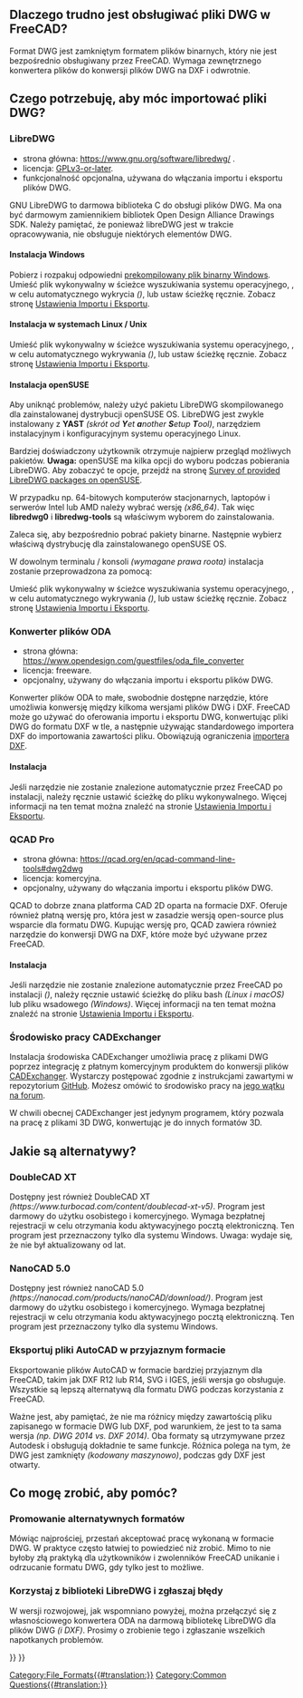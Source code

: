 <languages/>
{{TOCright}}

{{Fake heading|sub=4|< Powrót do [[FreeCAD_Howto_Import_Export|FreeCAD Jak importować eksportować]]}}  

<span id="Why_is_it_hard_to_support_DWG_Files_in_FreeCAD?"></span>
==Dlaczego trudno jest obsługiwać pliki DWG w FreeCAD?==

Format DWG jest zamkniętym formatem plików binarnych, który nie jest bezpośrednio obsługiwany przez FreeCAD. Wymaga zewnętrznego konwertera plików do konwersji plików DWG na DXF i odwrotnie.

<span id="What_do_I_need_to_be_able_to_import_DWG_files?"></span>
==Czego potrzebuję, aby móc importować pliki DWG?==

===LibreDWG===

* strona główna: https://www.gnu.org/software/libredwg/ .
* licencja: [https://savannah.gnu.org/projects/libredwg/ GPLv3-or-later].
* funkcjonalność opcjonalna, używana do włączania importu i eksportu plików DWG.

GNU LibreDWG to darmowa biblioteka C do obsługi plików DWG. Ma ona być darmowym zamiennikiem bibliotek Open Design Alliance Drawings SDK. Należy pamiętać, że ponieważ libreDWG jest w trakcie opracowywania, nie obsługuje niektórych elementów DWG.

<span id="Installation_Windows"></span>
====Instalacja Windows====

Pobierz i rozpakuj odpowiedni [https://github.com/LibreDWG/libredwg/releases prekompilowany plik binarny Windows]. Umieść plik wykonywalny w ścieżce wyszukiwania systemu operacyjnego, {{Incode|os.getenv("PATH")}}, w celu automatycznego wykrycia ''({{Version/pl|0.21}})'', lub ustaw ścieżkę ręcznie. Zobacz stronę [[Import_Export_Preferences/pl#DWG|Ustawienia Importu i Eksportu]].

<span id="Installation_Linux/Unix_systems"></span>
====Instalacja w systemach Linux / Unix====

<div class="mw-translate-fuzzy">
{{Code|lang=shell|code=
git clone --recurse-submodules https://github.com/LibreDWG/libredwg.git
cd libredwg
mkdir build
cd build
cmake ..
make
make install # lub użyj checkinstall, lub po prostu zlokalizuj i skopiuj dwg2dxf
             # do lokalizacji plików wykonywalnych, zostanie ono automatycznie wykryte przez FreeCAD
}}
</div>

Umieść plik wykonywalny w ścieżce wyszukiwania systemu operacyjnego, {{Incode|os.getenv("PATH")}}, w celu automatycznego wykrywania ''({{Version/pl|0.21}})'', lub ustaw ścieżkę ręcznie. Zobacz stronę [[Import_Export_Preferences/pl#DWG|Ustawienia Importu i Eksportu]].

<span id="Installation_openSUSE"></span>
====Instalacja openSUSE====

Aby uniknąć problemów, należy użyć pakietu LibreDWG skompilowanego dla zainstalowanej dystrybucji openSUSE OS. 
LibreDWG jest zwykle instalowany z '''YAST''' ''(skrót od '''Y'''et '''a'''nother '''S'''etup '''T'''ool)'', narzędziem instalacyjnym i konfiguracyjnym systemu operacyjnego Linux. 

Bardziej doświadczony użytkownik otrzymuje najpierw przegląd możliwych pakietów.
'''Uwaga:''' openSUSE ma kilka opcji do wyboru podczas pobierania LibreDWG. 
Aby zobaczyć te opcje, przejdź na stronę [https://software.opensuse.org/search?utf8=%E2%9C%93&baseproject=ALL&q=libredwg Survey of provided LibreDWG packages on openSUSE]. 

W przypadku np. 64-bitowych komputerów stacjonarnych, laptopów i serwerów Intel lub AMD należy wybrać wersję ''(x86_64)''. Tak więc '''libredwg0''' i '''libredwg-tools''' są właściwym wyborem do zainstalowania. 

Zaleca się, aby bezpośrednio pobrać pakiety binarne. Następnie wybierz właściwą dystrybucję dla zainstalowanego openSUSE OS.

W dowolnym terminalu / konsoli ''(wymagane prawa roota)'' instalacja zostanie przeprowadzona za pomocą:

{{Code|code=
zypper install libredwg0 libredwg-tools
}}

Umieść plik wykonywalny w ścieżce wyszukiwania systemu operacyjnego, {{Incode|os.getenv("PATH")}}, w celu automatycznego wykrywania ''({{Version/pl|0.21}})'', lub ustaw ścieżkę ręcznie. Zobacz stronę [[Import_Export_Preferences/pl#DWG|Ustawienia Importu i Eksportu]].

<span id="ODA_File_Converter"></span>
===Konwerter plików ODA===

* strona główna: https://www.opendesign.com/guestfiles/oda_file_converter
* licencja: freeware.
* opcjonalny, używany do włączania importu i eksportu plików DWG.

Konwerter plików ODA to małe, swobodnie dostępne narzędzie, które umożliwia konwersję między kilkoma wersjami plików DWG i DXF. FreeCAD może go używać do oferowania importu i eksportu DWG, konwertując pliki DWG do formatu DXF w tle, a następnie używając standardowego importera DXF do importowania zawartości pliku. Obowiązują ograniczenia [[Draft_DXF/pl|importera DXF]].

<span id="Installation"></span>
====Instalacja====

Jeśli narzędzie nie zostanie znalezione automatycznie przez FreeCAD po instalacji, należy ręcznie ustawić ścieżkę do pliku wykonywalnego. Więcej informacji na ten temat można znaleźć na stronie [[Import_Export_Preferences/pl#DWG|Ustawienia Importu i Eksportu]].

<span id="QCAD_pro"></span>
===QCAD Pro===

{{Version/pl|0.20}}

* strona główna: https://qcad.org/en/qcad-command-line-tools#dwg2dwg
* licencja: komercyjna.
* opcjonalny, używany do włączania importu i eksportu plików DWG.

QCAD to dobrze znana platforma CAD 2D oparta na formacie DXF. Oferuje również płatną wersję pro, która jest w zasadzie wersją open-source plus wsparcie dla formatu DWG. Kupując wersję pro, QCAD zawiera również narzędzie do konwersji DWG na DXF, które może być używane przez FreeCAD.

<span id="Installation"></span>
====Instalacja====

Jeśli narzędzie nie zostanie znalezione automatycznie przez FreeCAD po instalacji ''({{Version/pl|0.21}})'', należy ręcznie ustawić ścieżkę do pliku bash ''(Linux i macOS)'' lub pliku wsadowego ''(Windows)''. Więcej informacji na ten temat można znaleźć na stronie [[Import_Export_Preferences/pl#DWG|Ustawienia Importu i Eksportu]].

<span id="CADExchanger_Workbench"></span>
===Środowisko pracy CADExchanger===

<div class="mw-translate-fuzzy">
Instalacja środowiska CADExchanger umożliwia pracę z plikami DWG poprzez integrację z płatnym komercyjnym produktem do konwersji plików [https://cadexchanger.com/ CADExchanger]. Wystarczy postępować zgodnie z instrukcjami zawartymi w repozytorium [https://github.com/yorikvanhavre/CADExchanger GitHub]. Możesz omówić to środowisko pracy na [https://forum.freecadweb.org/viewtopic.php?f=9&t=22227&p=462421 jego wątku na forum].
</div>

W chwili obecnej CADExchanger jest jedynym programem, który pozwala na pracę z plikami 3D DWG, konwertując je do innych formatów 3D.

<span id="What_are_the_alternatives?"></span>
==Jakie są alternatywy?==

===DoubleCAD XT===

Dostępny jest również DoubleCAD XT ''(https://www.turbocad.com/content/doublecad-xt-v5)''. Program jest darmowy do użytku osobistego i komercyjnego. Wymaga bezpłatnej rejestracji w celu otrzymania kodu aktywacyjnego pocztą elektroniczną. Ten program jest przeznaczony tylko dla systemu Windows. Uwaga: wydaje się, że nie był aktualizowany od lat.

===NanoCAD 5.0===

Dostępny jest również nanoCAD 5.0 ''(https://nanocad.com/products/nanoCAD/download/)''. Program jest darmowy do użytku osobistego i komercyjnego. Wymaga bezpłatnej rejestracji w celu otrzymania kodu aktywacyjnego pocztą elektroniczną. Ten program jest przeznaczony tylko dla systemu Windows.

<span id="Export_your_AutoCAD_files_in_friendly_format"></span>
===Eksportuj pliki AutoCAD w przyjaznym formacie===

Eksportowanie plików AutoCAD w formacie bardziej przyjaznym dla FreeCAD, takim jak DXF R12 lub R14, SVG i IGES, jeśli wersja go obsługuje. Wszystkie są lepszą alternatywą dla formatu DWG podczas korzystania z FreeCAD. 

Ważne jest, aby pamiętać, że nie ma różnicy między zawartością pliku zapisanego w formacie DWG lub DXF, pod warunkiem, że jest to ta sama wersja ''(np. DWG 2014 vs. DXF 2014)''. Oba formaty są utrzymywane przez Autodesk i obsługują dokładnie te same funkcje. Różnica polega na tym, że DWG jest zamknięty ''(kodowany maszynowo)'', podczas gdy DXF jest otwarty.

<span id="What_can_I_do_to_help?"></span>
==Co mogę zrobić, aby pomóc?==

<span id="Promote_the_use_of_alternative_formats"></span>
===Promowanie alternatywnych formatów===

Mówiąc najprościej, przestań akceptować pracę wykonaną w formacie DWG. W praktyce często łatwiej to powiedzieć niż zrobić. Mimo to nie byłoby złą praktyką dla użytkowników i zwolenników FreeCAD unikanie i odrzucanie formatu DWG, gdy tylko jest to możliwe.

<span id="Use_the_LibreDWG_library_and_file_bug_reports"></span>
===Korzystaj z biblioteki LibreDWG i zgłaszaj błędy===

W wersji rozwojowej, jak wspomniano powyżej, można przełączyć się z własnościowego konwertera ODA na darmową bibliotekę LibreDWG dla plików DWG ''(i DXF)''. Prosimy o zrobienie tego i zgłaszanie wszelkich napotkanych problemów.


{{Draft Tools navi{{#translation:}}}}
{{Userdocnavi{{#translation:}}}}
[[Category:File_Formats{{#translation:}}]]
[[Category:Common Questions{{#translation:}}]]